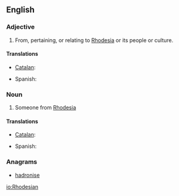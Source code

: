 ==English==

===Adjective===
{{en-adj|-}}

# From, pertaining, or relating to [[Rhodesia]] or its people or culture.

====Translations====
{{trans-top|from Rhodesia}}
* [[Catalan]]: {{t|ca|rhodesià|m}}
{{trans-mid}}
* Spanish: {{t+|es|rodesiano|m}}
{{trans-bottom}}

===Noun===
{{en-noun}}

# Someone from [[Rhodesia]]

====Translations====
{{trans-top|Someone from Rhodesia}}
* [[Catalan]]: {{t|ca|rhodesià|m}}
{{trans-mid}}
* Spanish: {{t+|es|rodesiano|m}}
{{trans-bottom}}

===Anagrams===
* [[hadronise#English|hadronise]]

[[io:Rhodesian]]